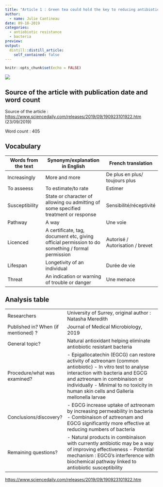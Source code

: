 ```yaml
---
title: "Article 1 : Green tea could hold the key to reducing antibiotic resistance"
author:
  - name: Julie Cantineau
date: 09-18-2019
categories:
  - antiobiotic resistance
  - bacteria
preview: 
output:
  distill::distill_article:
    self_contained: false
---
```


```r
knitr::opts_chunk$set(echo = FALSE)
```


![](/media/sf_shared/projects/Julie-Cantineau-blog/_posts/2019-09-18-article-1/image/greentea.jpg)


## Source of the article with publication date and word count

Source of the article : <https://www.sciencedaily.com/releases/2019/09/190923101922.htm>
(23/09/2019)

Word count : 405

## Vocabulary 

| Words from the text | Synonym/explanation in English | French translation |
| ------------------- | ------------------------------ | -----------------|
| Increasingly   | More and more                  | De plus en plus/ toujours plus       |
| To asseess                    | To estimate/to rate         | Estimer |
| Susceptibility | State or character of allowing ou admitting of some specified treatment or response | Sensibilité/réceptivité |
| Pathway | A way | Une voie |
| Licenced | A certificate, tag, document etc, giving official permission to do something / formal permission | Autorisé / Autorisation / brevet |
| Lifespan | Longetivity of an individual | Durée de vie |
| Threat | An indication or warning of trouble or danger | Une menace

## Analysis table 


|                              |                                                                     |
| ---------------------------- | ------------------------------------------------------------------- |
| Researchers                  | University of Surrey, original author : Natasha Meredith            |
| Published in? When (if mentioned) ?               | Journal of Medical Microbiology, 2019                                                       |
| General topic?               |  Natural antioxidant helping eliminate antiobiotic resistant bacteria                      |
| Procedure/what was examined? | -	Epigallocatechin (EGCG) can restore activity of aztreonam (common antiobiotic)                 -	In vitro test to analyse interaction with bacteria and EGCG and aztreonam in combinaison or individually -	Minimal to no toxicity in human skin cells and Galleria mellonella larvae |
| Conclusions/discovery?       |  -	EGCG increase uptake of aztreonam by increasing permeability in bacteria -	Combinaison of aztreonam and EGCG significantly more effective at reducing numbers of bacteria |
| Remaining questions?         | -	Natural products in combinaison with currently antibiotic may be a way of improving effectiveness  -	Potential mechanism : EGCG’s interference with biochemical pathway linked to antiobiotic susceptibility |



<https://www.sciencedaily.com/releases/2019/09/190923101922.htm>



